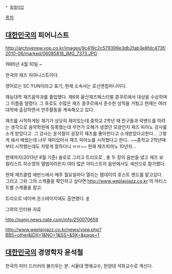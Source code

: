 * [[동명이인]]

[[목차]]

== [[대한민국]]의 피어니스트 ==

http://archivenew.vop.co.kr/images/9c419c2c579399e3db2fab3e8fdc473f/2010-06/marked/06085818_IMG_7373.JPG

1985년 4월 10일 ~
 
한국의 재즈 피아니스트이다. 

영어로는 SC YUN이라고 표기, 현재 소속사는 로신앤컴퍼니이다.

재능대학 재즈음악과를 졸업했다. 제6회 울산재즈페스티벌 콩쿠르에서 대상을 수상하며 그 이름을 알렸다. 그 후로도 수많은 재즈 콩쿠르에서 준수한 성적을 거뒀고 현재는 여러 대학에 출강하면서 연주활동을 계속해오고 있다.

재즈를 시작하게된 계기가 상당히 재미있는데 중학교 2학년 때 친구들과 락밴드를 하려는 생각으로 음악학원에 등록했는데 무언가 오해가 생겼던 모양인지 재즈 피아노 강사를 소개 받았다고. 그 강사는 윤석철이 굉장히 재즈를 좋아한다고 소개받았다고한다...  그렇게 돼서 배웠는데 너무 재미있어서 재즈 피아노를 시작했다고 한다.. ~~중학교 2학년때부터 시작했는데도 저렇게 잘하다니 ㅠㅠ~~ 현재 재즈피아노 10년차... 


현재까지(2013년 8월 기준) 솔로로 <Hello Again> 그리고 트리오로 <Growth>, <Love Is A Song> 총 두 장의 음반을 냈고 재즈 보컬리스트 허소영의 앨범이라든지 여타 많은 아티스트의 음반에서도 세션으로 참가했다. 

현재 재즈클럽 에반스에서 매주 월요일마다 열리는 잼데이의 호스트 밴드를 맡고있다. 그리고 그외 그의 스케쥴을 확인하고 싶다면 http://www.weplayjazz.co.kr 의 아티스트별 스케쥴을 참고.

트리오로 네이버 온스테이지에도 출연했다. [http://music.naver.com/onStage/onStageReview.nhn?articleId=3665&menu=onStageReview #]

{{{#!html
<object width="640" height="385"><param name="movie" value="http://www.youtube.com/v/LSWe6Cr2h8w?fs=1&amp;hl=en_US"></param><param name="allowFullScreen" value="true"></param><param name="allowscriptaccess" value="always"></param><embed src="http://www.youtube.com/v/LSWe6Cr2h8w?fs=1&amp;hl=en_US" type="application/x-shockwave-flash" allowscriptaccess="always" allowfullscreen="true" width="640" height="385"></embed></object>}}}

그와의 인터뷰 자료

http://pann.news.nate.com/info/250070659

http://www.weplayjazz.co.kr/news/view.php?BBS=other&IDX=1&NO=1&SS=&SK=&page=1

== [[대한민국]]의 경영학자 윤석철 ==
한국의 피터 드러커라 불리우는 분.
서울대 명예교수, 한양대 석좌교수로 계신다.

